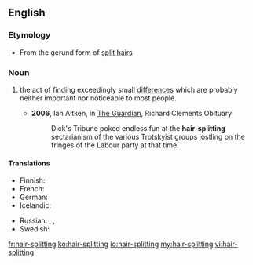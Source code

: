 ==English==

===Etymology===
* From the gerund form of [[split hairs]]
===Noun===
{{en-noun}}

# {{idiomatic}} the act of finding exceedingly small [[differences]] which are probably neither important nor noticeable to most people.
#* '''2006''', Ian Aitken, in [[w:The Guardian|The Guardian]], Richard Clements Obituary
#*: Dick's Tribune poked endless fun at the '''hair-splitting''' sectarianism of the various Trotskyist groups jostling on the fringes of the Labour party at that time.

====Translations====
{{trans-top|the act of finding exceedingly small differences which are neither important nor prominent}}
* Finnish: {{t-|fi|hiusten halkominen}} {{qualifier|idiomatic}}
* French: {{t|fr|enculage de mouches|m}} {{qualifier|slang}}
* German: {{t+|de|Haarspalterei|f}}
* Icelandic: {{t-|is|hártogun|f}}
{{trans-mid}}
* Russian: {{t+|ru|скрупулёзный|tr=skrupul'óznyj}}, {{t|ru|дотошный|tr=dotóšnyj}}, {{t|ru|въедливый|tr=vjédlivyj}}
* Swedish: {{t+|sv|hårklyveri}}
{{trans-bottom}}

[[fr:hair-splitting]]
[[ko:hair-splitting]]
[[io:hair-splitting]]
[[my:hair-splitting]]
[[vi:hair-splitting]]